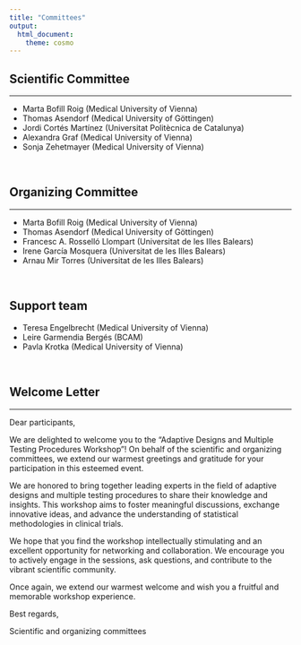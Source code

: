 ---
title: "Committees"
output:
  html_document:
    theme: cosmo
---

<!-- # Conference Organizers -->

<style type="text/css">
h1.title {
  font-size: 36px;
  color: DarkRed;
  text-align: center;
}
</style>



<!-- ## International Program Committee (IPC) -->

<!-- - Dr. Lisa Davis -->
<!-- - Dr. Mark Wilson -->
<!-- - Dr. Laura Miller -->
<!-- - Dr. Andrew Clark -->
<!-- - Dr. Jessica Robinson -->

## Scientific Committee  

<hr>

- Marta Bofill Roig (Medical University of Vienna)
- Thomas Asendorf (Medical University of Göttingen)
- Jordi Cortés Martínez (Universitat Politècnica de Catalunya)
- Alexandra Graf  (Medical University of Vienna)
- Sonja Zehetmayer  (Medical University of Vienna)
<!-- - Juan Carbonell Asins (INCLIVA Instituto de Investigación Sanitaria) -->

&nbsp;


## Organizing Committee 

<hr>

- Marta Bofill Roig (Medical University of Vienna)
- Thomas Asendorf (Medical University of Göttingen)
- Francesc A. Rosselló Llompart (Universitat de les Illes Balears)
- Irene García Mosquera (Universitat de les Illes Balears)
- Arnau Mir Torres (Universitat de les Illes Balears)

&nbsp;

## Support team

- Teresa Engelbrecht (Medical University of Vienna)
- Leire Garmendia Bergés (BCAM)
- Pavla Krotka (Medical University of Vienna)

&nbsp;


## Welcome Letter

<hr>

<!-- ![Dr. John Smith](images/user_default.png) | ![Dr. Marta Bofill](images/marta_bofill.jpeg) -->
<!-- :---: | :---: -->
<!-- Dr. John Smith | Dr. Marta Bofill -->

Dear participants,

We are delighted to welcome you to the "Adaptive Designs and Multiple Testing Procedures Workshop"! On behalf of the scientific and organizing committees, we extend our warmest greetings and gratitude for your participation in this esteemed event.

We are honored to bring together leading experts in the field of adaptive designs and multiple testing procedures to share their knowledge and insights. This workshop aims to foster meaningful discussions, exchange innovative ideas, and advance the understanding of statistical methodologies in clinical trials.

<!-- We would like to express our sincere appreciation to the Local Organizing Committee, the International Program Committee, and the Scientific Program Committee for their dedication and hard work in shaping the conference program and ensuring its success. -->

We hope that you find the workshop intellectually stimulating and an excellent opportunity for networking and collaboration. We encourage you to actively engage in the sessions, ask questions, and contribute to the vibrant scientific community.

Once again, we extend our warmest welcome and wish you a fruitful and memorable workshop experience.

Best regards,

Scientific and organizing committees
